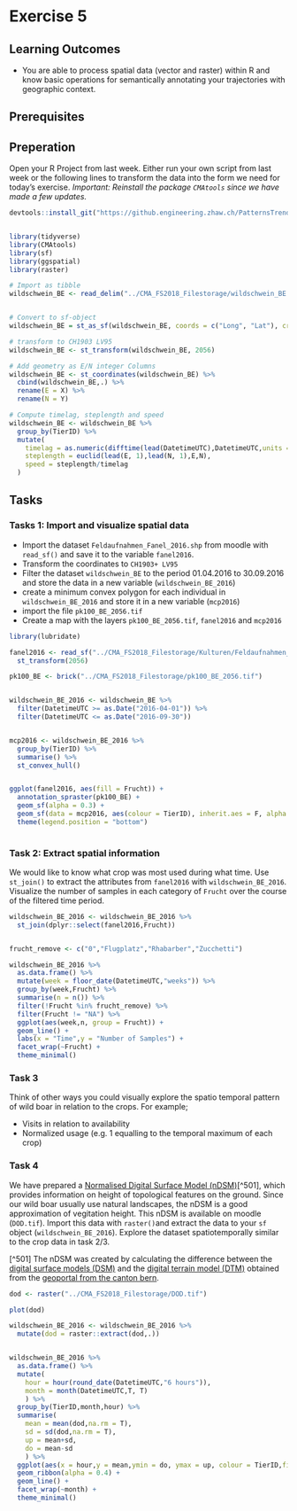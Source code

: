 # Exercise 5

## Learning Outcomes
- You are able to process spatial data (vector and raster) within R and know basic operations for semantically annotating your trajectories with geographic context.

## Prerequisites

## Preperation

Open your R Project from last week. Either run your own script from last week or the following lines to transform the data into the form we need for today's exercise. *Important: Reinstall the package `CMAtools` since we have made a few updates.* 


```r
devtools::install_git("https://github.engineering.zhaw.ch/PatternsTrendsEnvironmentalData/CMAtools.git") # Reinstall this package, since we have a few updates



```


```r
library(tidyverse)
library(CMAtools)
library(sf)
library(ggspatial)
library(raster)

# Import as tibble
wildschwein_BE <- read_delim("../CMA_FS2018_Filestorage/wildschwein_BE.csv",",")


# Convert to sf-object
wildschwein_BE = st_as_sf(wildschwein_BE, coords = c("Long", "Lat"), crs = 4326,remove = FALSE)

# transform to CH1903 LV95
wildschwein_BE <- st_transform(wildschwein_BE, 2056)

# Add geometry as E/N integer Columns
wildschwein_BE <- st_coordinates(wildschwein_BE) %>%
  cbind(wildschwein_BE,.) %>%
  rename(E = X) %>%
  rename(N = Y)

# Compute timelag, steplength and speed
wildschwein_BE <- wildschwein_BE %>%
  group_by(TierID) %>%
  mutate(
    timelag = as.numeric(difftime(lead(DatetimeUTC),DatetimeUTC,units = "secs")),
    steplength = euclid(lead(E, 1),lead(N, 1),E,N),
    speed = steplength/timelag
  )

```

## Tasks

### Tasks 1: Import and visualize spatial data

- Import the dataset `Feldaufnahmen_Fanel_2016.shp` from moodle with `read_sf()` and save it to the variable `fanel2016`.
- Transform the coordinates to `CH1903+ LV95`
- Filter the dataset `wildschwein_BE` to the period 01.04.2016 to 30.09.2016 and store the data in a new variable (`wildschwein_BE_2016`)
- create a minimum convex polygon for each individual in `wildschwein_BE_2016` and store it in a new variable (`mcp2016`)
- import the file `pk100_BE_2056.tif`
- Create a map with the layers `pk100_BE_2056.tif`, `fanel2016` and `mcp2016`

```r

library(lubridate)

fanel2016 <- read_sf("../CMA_FS2018_Filestorage/Kulturen/Feldaufnahmen_Fanel_2016.shp") %>%
  st_transform(2056)

pk100_BE <- brick("../CMA_FS2018_Filestorage/pk100_BE_2056.tif")


wildschwein_BE_2016 <- wildschwein_BE %>%
  filter(DatetimeUTC >= as.Date("2016-04-01")) %>%
  filter(DatetimeUTC <= as.Date("2016-09-30"))


mcp2016 <- wildschwein_BE_2016 %>%
  group_by(TierID) %>%
  summarise() %>%
  st_convex_hull()


ggplot(fanel2016, aes(fill = Frucht)) + 
  annotation_spraster(pk100_BE) +
  geom_sf(alpha = 0.3) +
  geom_sf(data = mcp2016, aes(colour = TierID), inherit.aes = F, alpha = 0.1,lwd = 2) +
  theme(legend.position = "bottom")
  
```


### Task 2: Extract spatial information

We would like to know what crop was most used during what time. Use `st_join()` to extract the attributes from `fanel2016` with `wildschwein_BE_2016`. Visualize the number of samples in each category of `Frucht` over the course of the filtered time period.

```r
wildschwein_BE_2016 <- wildschwein_BE_2016 %>%
  st_join(dplyr::select(fanel2016,Frucht))


frucht_remove <- c("0","Flugplatz","Rhabarber","Zucchetti")

wildschwein_BE_2016 %>%
  as.data.frame() %>%
  mutate(week = floor_date(DatetimeUTC,"weeks")) %>%
  group_by(week,Frucht) %>%
  summarise(n = n()) %>%
  filter(!Frucht %in% frucht_remove) %>%
  filter(Frucht != "NA") %>%
  ggplot(aes(week,n, group = Frucht)) + 
  geom_line() +
  labs(x = "Time",y = "Number of Samples") +
  facet_wrap(~Frucht) +
  theme_minimal()


```


### Task 3

Think of other ways you could visually explore the spatio temporal pattern of wild boar in relation to the crops. For example;

- Visits in relation to availability
- Normalized usage (e.g. 1 equalling to the temporal maximum of each crop)


### Task 4

We have prepared a [Normalised Digital Surface Model (nDSM)](https://gisgeography.com/lidar-light-detection-and-ranging/)[^501], which provides information on height of topological features on the ground. Since our wild boar usually use natural landscapes, the nDSM is a good approximation of vegitation height. This nDSM is available on moodle (`DOD.tif`). Import this data with `raster()`and extract the data to your `sf` object (`wildschwein_BE_2016`). Explore the dataset spatiotemporally similar to the crop data in task 2/3.


[^501] The nDSM was created by calculating the difference between the [digital surface models (DSM)](https://www.geo.apps.be.ch/de/geodaten/suche-nach-geodaten.html?view=sheet&guid=094ce943-6ad7-4f07-aa9f-d8eb17c5cb38&catalog=geocatalog&type=complete&preview=search_list) and the [digital terrain model (DTM)](https://www.geo.apps.be.ch/de/geodaten/suche-nach-geodaten.html?view=sheet&guid=490de97b-8932-4ef7-9d13-e89ef41eeb4b&catalog=geocatalog&type=complete&preview=search_list) obtained from the [geoportal from the canton bern](https://www.geo.apps.be.ch/de/geodaten/suche-nach-geodaten.html). 


```r
dod <- raster("../CMA_FS2018_Filestorage/DOD.tif")

plot(dod)

wildschwein_BE_2016 <- wildschwein_BE_2016 %>%
  mutate(dod = raster::extract(dod,.))


wildschwein_BE_2016 %>%
  as.data.frame() %>%
  mutate(
    hour = hour(round_date(DatetimeUTC,"6 hours")),
    month = month(DatetimeUTC,T, T)
    ) %>%
  group_by(TierID,month,hour) %>%
  summarise(
    mean = mean(dod,na.rm = T),
    sd = sd(dod,na.rm = T),
    up = mean+sd,
    do = mean-sd
    ) %>%
  ggplot(aes(x = hour,y = mean,ymin = do, ymax = up, colour = TierID,fill = TierID)) +
  geom_ribbon(alpha = 0.4) +
  geom_line() +
  facet_wrap(~month) +
  theme_minimal()
    
  

```



<!-- ### Task 5 (Optional): Determine revisited sites -->

<!-- The package `recurse` helps find areas which are re-visited by the same indiviual. This gives us interesting insights into the ecology of our animals.  -->


<!-- ```{r,, echo = F, include = T} -->

<!-- library(recurse) -->
<!-- library(ggforce) -->

<!-- recurs <- wildschwein_BE %>% -->
<!--   filter(TierID == "001A") %>% -->
<!--   dplyr::select(E,N,DatetimeUTC,TierID) %>% -->
<!--   st_set_geometry(NULL) %>% -->
<!--   as.data.frame() %>% -->
<!--   getRecursions(100) -->

<!-- recurStats <- recurs$revisitStats -->

<!-- recurStats <- recurStats %>% -->
<!--   group_by(coordIdx) %>% -->
<!--   summarise( -->
<!--     number_of_visits = max(visitIdx), -->
<!--     x = unique(x), -->
<!--     y = unique(y), -->
<!--     total_time = sum(timeInside), -->
<!--     max_time = max(timeInside), -->
<!--     mean_time = mean(timeInside) -->
<!--   ) -->

<!-- data1 = filter(recurStats, number_of_visits > 30) -->
<!-- wildschwein_BE %>% -->
<!--   ungroup() %>% -->
<!--   filter(TierID == "001A") %>% -->
<!--   ggplot(aes(E,N)) + -->
<!--   geom_point(alpha = 0.4, colour = "grey") + -->
<!--   geom_circle(data = data1, alpha = 0.5, aes(x0 = x,y0 = y,fill = mean_time,r = 100),inherit.aes = F) + -->
<!--   coord_fixed(1) -->

<!-- ``` -->
